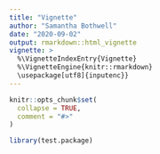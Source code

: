 ```yaml
---
title: "Vignette"
author: "Samantha Bothwell"
date: "2020-09-02"
output: rmarkdown::html_vignette
vignette: >
  %\VignetteIndexEntry{Vignette}
  %\VignetteEngine{knitr::rmarkdown}
  \usepackage[utf8]{inputenc}}
---
```


```r
knitr::opts_chunk$set(
  collapse = TRUE,
  comment = "#>"
)
```

```r
library(test.package)
```
